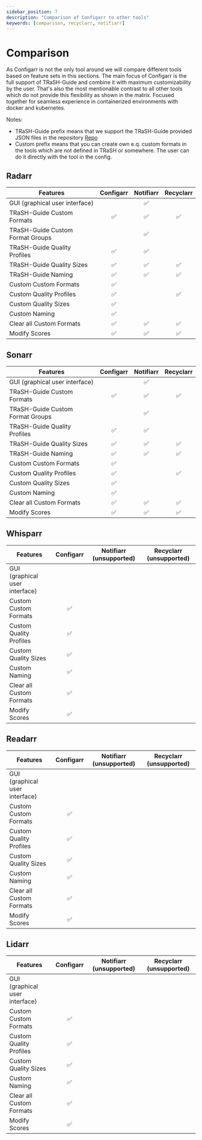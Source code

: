 ```yaml
---
sidebar_position: 7
description: "Comparison of Configarr to other tools"
keywords: [comparison, recyclarr, notifiarr]
---
```


# Comparison

As Configarr is not the only tool around we will compare different tools based on feature sets in this sections.
The main focus of Configarr is the full support of TRaSH-Guide and combine it with maximum customizability by the user.
That's also the most mentionable contrast to all other tools which do not provide this flexibility as shown in the matrix.
Focused together for seamless experience in containerized environments with docker and kubernetes.

Notes:

- TRaSH-Guide prefix means that we support the TRaSH-Guide provided JSON files in the repository [Repo](https://github.com/TRaSH-Guides/Guides/tree/master/docs/json)
- Custom prefix means that you can create own e.q. custom formats in the tools which are not defined in TRaSH or somewhere. The user can do it directly with the tool in the config.

## Radarr

| Features                         | <div class="configarrHeader">Configarr</div> |     Notifiarr      |     Recyclarr      |
| -------------------------------- | :------------------------------------------: | :----------------: | :----------------: |
| GUI (graphical user interface)   |                                              | :white_check_mark: |                    |
| TRaSH-Guide Custom Formats       |              :white_check_mark:              | :white_check_mark: | :white_check_mark: |
| TRaSH-Guide Custom Format Groups |                                              | :white_check_mark: |                    |
| TRaSH-Guide Quality Profiles     |              :white_check_mark:              | :white_check_mark: |                    |
| TRaSH-Guide Quality Sizes        |              :white_check_mark:              | :white_check_mark: | :white_check_mark: |
| TRaSH-Guide Naming               |              :white_check_mark:              | :white_check_mark: | :white_check_mark: |
| Custom Custom Formats            |              :white_check_mark:              |                    |                    |
| Custom Quality Profiles          |              :white_check_mark:              |                    | :white_check_mark: |
| Custom Quality Sizes             |              :white_check_mark:              |                    |                    |
| Custom Naming                    |              :white_check_mark:              |                    |                    |
| Clear all Custom Formats         |              :white_check_mark:              | :white_check_mark: | :white_check_mark: |
| Modify Scores                    |              :white_check_mark:              | :white_check_mark: | :white_check_mark: |

## Sonarr

| Features                         | <div class="configarrHeader">Configarr</div> |     Notifiarr      |     Recyclarr      |
| -------------------------------- | :------------------------------------------: | :----------------: | :----------------: |
| GUI (graphical user interface)   |                                              | :white_check_mark: |                    |
| TRaSH-Guide Custom Formats       |              :white_check_mark:              | :white_check_mark: | :white_check_mark: |
| TRaSH-Guide Custom Format Groups |                                              | :white_check_mark: |                    |
| TRaSH-Guide Quality Profiles     |              :white_check_mark:              | :white_check_mark: |                    |
| TRaSH-Guide Quality Sizes        |              :white_check_mark:              | :white_check_mark: | :white_check_mark: |
| TRaSH-Guide Naming               |              :white_check_mark:              | :white_check_mark: | :white_check_mark: |
| Custom Custom Formats            |              :white_check_mark:              |                    |                    |
| Custom Quality Profiles          |              :white_check_mark:              |                    | :white_check_mark: |
| Custom Quality Sizes             |              :white_check_mark:              |                    |                    |
| Custom Naming                    |              :white_check_mark:              |                    |                    |
| Clear all Custom Formats         |              :white_check_mark:              | :white_check_mark: | :white_check_mark: |
| Modify Scores                    |              :white_check_mark:              | :white_check_mark: | :white_check_mark: |

## Whisparr

| Features                       | <div class="configarrHeader">Configarr</div> | Notifiarr (unsupported) | Recyclarr (unsupported) |
| ------------------------------ | :------------------------------------------: | :---------------------: | :---------------------: |
| GUI (graphical user interface) |                                              |                         |                         |
| Custom Custom Formats          |              :white_check_mark:              |                         |                         |
| Custom Quality Profiles        |              :white_check_mark:              |                         |                         |
| Custom Quality Sizes           |              :white_check_mark:              |                         |                         |
| Custom Naming                  |              :white_check_mark:              |                         |                         |
| Clear all Custom Formats       |              :white_check_mark:              |                         |                         |
| Modify Scores                  |              :white_check_mark:              |                         |                         |

## Readarr

| Features                       | <div class="configarrHeader">Configarr</div> | Notifiarr (unsupported) | Recyclarr (unsupported) |
| ------------------------------ | :------------------------------------------: | :---------------------: | :---------------------: |
| GUI (graphical user interface) |                                              |                         |                         |
| Custom Custom Formats          |              :white_check_mark:              |                         |                         |
| Custom Quality Profiles        |              :white_check_mark:              |                         |                         |
| Custom Quality Sizes           |              :white_check_mark:              |                         |                         |
| Custom Naming                  |              :white_check_mark:              |                         |                         |
| Clear all Custom Formats       |              :white_check_mark:              |                         |                         |
| Modify Scores                  |              :white_check_mark:              |                         |                         |

## Lidarr

| Features                       | <div class="configarrHeader">Configarr</div> | Notifiarr (unsupported) | Recyclarr (unsupported) |
| ------------------------------ | :------------------------------------------: | :---------------------: | :---------------------: |
| GUI (graphical user interface) |                                              |                         |                         |
| Custom Custom Formats          |              :white_check_mark:              |                         |                         |
| Custom Quality Profiles        |              :white_check_mark:              |                         |                         |
| Custom Quality Sizes           |              :white_check_mark:              |                         |                         |
| Custom Naming                  |              :white_check_mark:              |                         |                         |
| Clear all Custom Formats       |              :white_check_mark:              |                         |                         |
| Modify Scores                  |              :white_check_mark:              |                         |                         |
